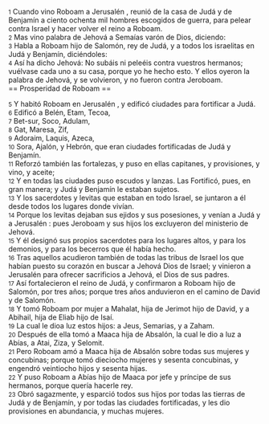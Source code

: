 {{anchor|1}} <small>1</small> Cuando vino Roboam a Jerusalén , reunió de la casa de Judá y de Benjamín a ciento  ochenta mil hombres escogidos de guerra, para pelear contra Israel y hacer volver el reino a Roboam.<br>
{{anchor|2}} <small>2</small> Mas vino palabra de Jehová a Semaías varón de Dios, diciendo:<br>
{{anchor|3}} <small>3</small> Habla a Roboam hijo de Salomón, rey de Judá, y a todos los israelitas en Judá y Benjamín, diciéndoles:<br>
{{anchor|4}} <small>4</small> Así ha dicho Jehová: No subáis ni peleéis contra vuestros hermanos; vuélvase cada uno a su casa, porque yo he hecho esto. Y ellos oyeron la palabra de Jehová, y se volvieron, y no fueron contra Jeroboam.<br>
== Prosperidad de Roboam ==

{{anchor|5}} <small>5</small> Y habitó Roboam en Jerusalén , y edificó ciudades para fortificar a Judá.<br>
{{anchor|6}} <small>6</small> Edificó a Belén, Etam, Tecoa,<br>
{{anchor|7}} <small>7</small> Bet-sur, Soco, Adulam,<br>
{{anchor|8}} <small>8</small> Gat, Maresa, Zif,<br>
{{anchor|9}} <small>9</small> Adoraim, Laquis, Azeca,<br>
{{anchor|10}} <small>10</small> Sora, Ajalón, y  Hebrón, que eran ciudades fortificadas de Judá y Benjamín.<br>
{{anchor|11}} <small>11</small> Reforzó también las fortalezas, y puso en ellas capitanes, y provisiones, y vino, y aceite;<br>
{{anchor|12}} <small>12</small> Y en todas las ciudades puso escudos y lanzas. Las Fortificó, pues, en gran manera; y Judá y Benjamín le estaban sujetos.<br>
{{anchor|13}} <small>13</small> Y los sacerdotes y levitas que estaban en todo Israel, se juntaron a él desde todos los lugares donde vivían.<br>
{{anchor|14}} <small>14</small> Porque los levitas dejaban sus ejidos y sus posesiones, y venían a Judá y a Jerusalén : pues Jeroboam y sus hijos los excluyeron del ministerio de Jehová.<br>
{{anchor|15}} <small>15</small> Y él designó sus propios sacerdotes para los lugares altos, y para los demonios, y para los becerros que él había hecho.<br>
{{anchor|16}} <small>16</small> Tras aquellos acudieron también de todas las tribus de Israel los que habían puesto su corazón en buscar a Jehová Dios de Israel; y vinieron a Jerusalén  para ofrecer sacrificios a Jehová, el Dios de sus padres.<br>
{{anchor|17}} <small>17</small> Así fortalecieron el reino de Judá, y confirmaron a Roboam hijo de Salomón, por tres años; porque tres años anduvieron en el camino de David y de Salomón.<br>
{{anchor|18}} <small>18</small> Y tomó Roboam por mujer a Mahalat, hija de Jerimot hijo de David, y a Abihail, hija de Eliab hijo de Isaí.<br>
{{anchor|19}} <small>19</small> La cual le dioa luz estos hijos: a Jeus, Semarias, y a Zaham.<br>
{{anchor|20}} <small>20</small> Después de ella tomó a Maaca hija de Absalón, la cual le dio a luz a Abías, a Atai, Ziza, y Selomit.<br>
{{anchor|21}} <small>21</small> Pero Roboam amó a Maaca hija de Absalón sobre todas sus mujeres y concubinas; porque tomó dieciocho mujeres y sesenta concubinas, y engendró veintiocho hijos y sesenta hijas.<br>
{{anchor|22}} <small>22</small> Y puso Roboam a Abías hijo de Maaca por jefe y príncipe de sus hermanos, porque quería hacerle rey.<br>
{{anchor|23}} <small>23</small> Obró sagazmente, y esparció todos sus hijos por todas las tierras de Judá y de Benjamín, y por todas las ciudades fortificadas, y les dio provisiones en abundancia, y muchas mujeres.<br>
